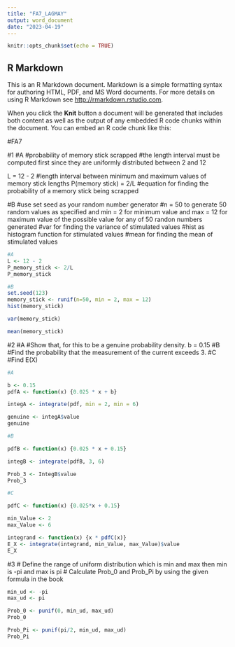 ---
title: "FA7_LAGMAY"
output: word_document
date: "2023-04-19"
---

```{r setup, include=FALSE}
knitr::opts_chunk$set(echo = TRUE)
```

## R Markdown

This is an R Markdown document. Markdown is a simple formatting syntax for authoring HTML, PDF, and MS Word documents. For more details on using R Markdown see <http://rmarkdown.rstudio.com>.

When you click the **Knit** button a document will be generated that includes both content as well as the output of any embedded R code chunks within the document. You can embed an R code chunk like this:


#FA7

#1 
#A
#probability of memory stick scrapped
#the length interval must be computed first since they are uniformly distributed between 2 and 12

L = 12 - 2 #length interval between minimum and maximum values of memory stick lengths
P(memory stick) = 2/L #equation for finding the probability of a memory stick being scrapped

#B
#use set seed as your random number generator
#n = 50 to generate 50 random values as specified and min = 2 for minimum value and max = 12 for maximum value of the possible value for any of 50 randon numbers generated
#var for finding the variance of stimulated values
#hist as histogram function for stimulated values
#mean for finding the mean of stimulated values

```{r}

#A
L <- 12 - 2 
P_memory_stick <- 2/L 
P_memory_stick 
```

```{r}
#B
set.seed(123)
memory_stick <- runif(n=50, min = 2, max = 12)
hist(memory_stick)

var(memory_stick)

mean(memory_stick)

```

#2
#A
#Show that, for this to be a genuine probability density. b = 0.15
#B
#Find the probability that the measurement of the current exceeds 3.
#C
#Find E(X)

```{r}

#A

b <- 0.15
pdfA <- function(x) {0.025 * x + b}

integA <- integrate(pdf, min = 2, min = 6)

genuine <- integA$value
genuine

#B

pdfB <- function(x) {0.025 * x + 0.15}

integB <- integrate(pdfB, 3, 6)

Prob_3 <- IntegB$value
Prob_3

#C

pdfC <- function(x) {0.025*x + 0.15}

min_Value <- 2
max_Value <- 6

integrand <- function(x) {x * pdfC(x)}
E_X <- integrate(integrand, min_Value, max_Value)$value
E_X
```

#3
# Define the range of uniform distribution which is min and max then min is -pi and max is pi
# Calculate Prob_0 and Prob_Pi by using the given formula in the book 

```{r}

min_ud <- -pi
max_ud <- pi

Prob_0 <- punif(0, min_ud, max_ud)
Prob_0

Prob_Pi <- punif(pi/2, min_ud, max_ud)
Prob_Pi 

```
